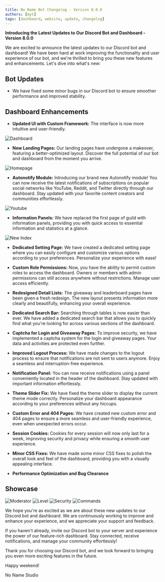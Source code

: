 ```yaml
---
title: No Name Bot Changelog - Version 8.0.0
authors: [myt]
tags: [dashboard, website, update, changelog]
---
```

**Introducing the Latest Updates to Our Discord Bot and Dashboard - Version 8.0.0**

We are excited to announce the latest updates to our Discord bot and dashboard! We have been hard at work improving the functionality and user experience of our bot, and we're thrilled to bring you these new features and enhancements. Let's dive into what's new:

## Bot Updates
- We have fixed some minor bugs in our Discord bot to ensure smoother performance and improved stability.

## Dashboard Enhancements
- **Updated UI with Custom Framework:** The interface is now more intuitive and user-friendly.

![Dashboard](https://cdn.nnsvn.me/botapp/img/newshowcase/dashboard.jpg)

- **New Landing Pages:** Our landing pages have undergone a makeover, featuring a better-optimized layout. Discover the full potential of our bot and dashboard from the moment you arrive.

![Homepage](https://cdn.nnsvn.me/botapp/img/newshowcase/homepage.jpg)

- **Autonotify Module:** Introducing our brand new Autonotify module! You can now receive the latest notifications of subscriptions on popular social networks like YouTube, Reddit, and Twitter directly through our dashboard. Stay updated with your favorite content creators and communities effortlessly.

![Youtube](https://cdn.nnsvn.me/botapp/img/newshowcase/youtube.jpg)

- **Information Panels:** We have replaced the first page of guild with information panels, providing you with quick access to essential information and statistics at a glance.

![New Index](https://cdn.nnsvn.me/botapp/img/newshowcase/newindex.jpg)

- **Dedicated Setting Page:** We have created a dedicated setting page where you can easily configure and customize various options according to your preferences. Personalize your experience with ease!

- **Custom Role Permissions:** Now, you have the ability to permit custom roles to access the dashboard. Owners or members with admin permissions can still access anywhere without restrictions. Manage user access efficiently.

- **Redesigned Detail Lists:** The giveaway and leaderboard pages have been given a fresh redesign. The new layout presents information more clearly and beautifully, enhancing your overall experience.

- **Dedicated Search Bar:** Searching through tables is now easier than ever. We have added a dedicated search bar that allows you to quickly find what you're looking for across various sections of the dashboard.

- **Captcha for Login and Giveaway Pages:** To improve security, we have implemented a captcha system for the login and giveaway pages. Your data and activities are protected even further.

- **Improved Logout Process:** We have made changes to the logout process to ensure that notifications are not sent to users anymore. Enjoy a seamless and interruption-free experience.

- **Notification Panel:** You can now receive notifications using a panel conveniently located in the header of the dashboard. Stay updated with important information effortlessly.

- **Theme Slider Fix:** We have fixed the theme slider to display the current theme mode correctly. Personalize your dashboard appearance according to your preferences without any hiccups.

- **Custom Error and 404 Pages:** We have created new custom error and 404 pages to ensure a more seamless and user-friendly experience, even when unexpected errors occur.

- **Session Cookies:** Cookies for every session will now only last for a week, improving security and privacy while ensuring a smooth user experience.

- **Minor CSS Fixes:** We have made some minor CSS fixes to polish the overall look and feel of the dashboard, providing you with a visually appealing interface.

- **Performance Optimization and Bug Clearance**

## Showcase

![Moderator](https://cdn.nnsvn.me/botapp/img/newshowcase/moderator.jpg)
![Level](https://cdn.nnsvn.me/botapp/img/newshowcase/level.jpg)
![Security](https://cdn.nnsvn.me/botapp/img/newshowcase/security.jpg)
![Commands](https://cdn.nnsvn.me/botapp/img/newshowcase/commands.jpg)

We hope you're as excited as we are about these new updates to our Discord bot and dashboard. We are continuously working to improve and enhance your experience, and we appreciate your support and feedback.

If you haven't already, invite our Discord bot to your server and experience the power of our feature-rich dashboard. Stay connected, receive notifications, and manage your community effortlessly!

Thank you for choosing our Discord bot, and we look forward to bringing you even more exciting features in the future.

Happy weekend!

No Name Studio